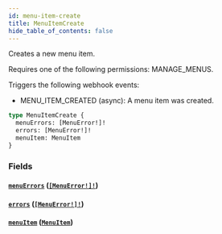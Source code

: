 ```yaml
---
id: menu-item-create
title: MenuItemCreate
hide_table_of_contents: false
---
```


Creates a new menu item.

Requires one of the following permissions: MANAGE_MENUS.

Triggers the following webhook events:

- MENU_ITEM_CREATED (async): A menu item was created.

```graphql
type MenuItemCreate {
  menuErrors: [MenuError!]!
  errors: [MenuError!]!
  menuItem: MenuItem
}
```

### Fields

#### [`menuErrors`](#) ([`[MenuError!]!`](../../../developer/api-reference/objects/menu-error))

#### [`errors`](#) ([`[MenuError!]!`](../../../developer/api-reference/objects/menu-error))

#### [`menuItem`](#) ([`MenuItem`](../../../developer/api-reference/objects/menu-item))
